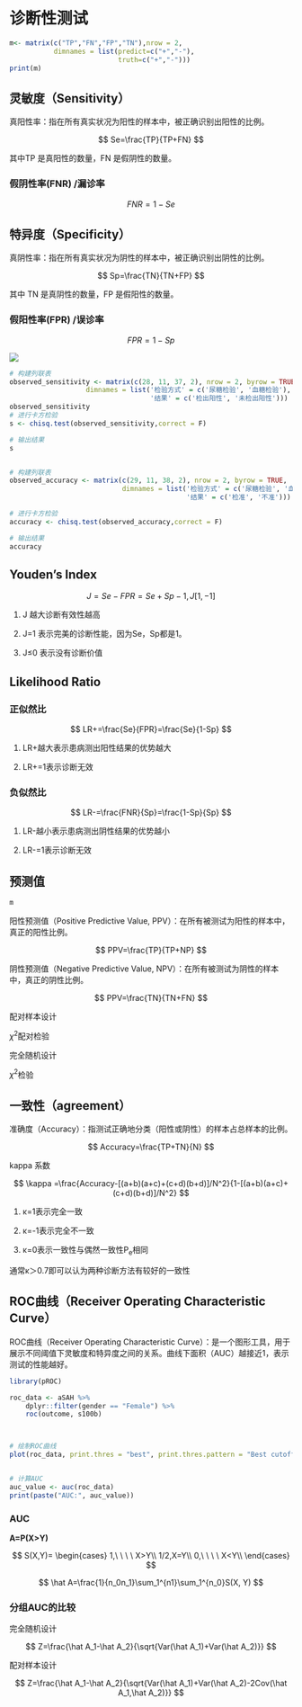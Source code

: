 # 诊断性测试

```r
m<- matrix(c("TP","FN","FP","TN"),nrow = 2,
           dimnames = list(predict=c("+","-"),
                           truth=c("+","-")))
print(m)
```

## 灵敏度（Sensitivity）

真阳性率：指在所有真实状况为阳性的样本中，被正确识别出阳性的比例。

$$
Se=\frac{TP}{TP+FN}
$$

其中TP 是真阳性的数量，FN 是假阴性的数量。

### 假阴性率(FNR) /漏诊率

$$
FNR=1-Se
$$

## 特异度（Specificity）

真阴性率：指在所有真实状况为阴性的样本中，被正确识别出阴性的比例。

$$
Sp=\frac{TN}{TN+FP}
$$

其中 TN 是真阴性的数量，FP 是假阳性的数量。

### 假阳性率(FPR) /误诊率

$$ FPR=1-Sp $$

![](images/clipboard-4129364148.png){fig-align="center"}

```r
# 构建列联表
observed_sensitivity <- matrix(c(28, 11, 37, 2), nrow = 2, byrow = TRUE,
                   dimnames = list('检验方式' = c('尿糖检验', '血糖检验'),
                                   '结果' = c('检出阳性', '未检出阳性')))
observed_sensitivity
# 进行卡方检验
s <- chisq.test(observed_sensitivity,correct = F)

# 输出结果
s


# 构建列联表
observed_accuracy <- matrix(c(29, 11, 38, 2), nrow = 2, byrow = TRUE,
                            dimnames = list('检验方式' = c('尿糖检验', '血糖检验'),
                                            '结果' = c('检准', '不准')))

# 进行卡方检验
accuracy <- chisq.test(observed_accuracy,correct = F)

# 输出结果
accuracy
```

## Youden's Index

$$
J=Se-FPR =Se+Sp-1,J[1,-1]
$$

1.  J 越大诊断有效性越高

2.  J=1 表示完美的诊断性能，因为Se，Sp都是1。

3.  J≤0 表示没有诊断价值

## Likelihood Ratio

### 正似然比

$$
LR+=\frac{Se}{FPR}=\frac{Se}{1-Sp}
$$

1.  LR+越大表示患病测出阳性结果的优势越大

2.  LR+=1表示诊断无效

### 负似然比

$$
LR-=\frac{FNR}{Sp}=\frac{1-Sp}{Sp}
$$

1.  LR-越小表示患病测出阴性结果的优势越小

2.  LR-=1表示诊断无效

## 预测值

```r
m
```

阳性预测值（Positive Predictive Value, PPV）：在所有被测试为阳性的样本中，真正的阳性比例。

$$
PPV=\frac{TP}{TP+NP}
$$

阴性预测值（Negative Predictive Value, NPV）：在所有被测试为阴性的样本中，真正的阴性比例。

$$
PPV=\frac{TN}{TN+FN}
$$

配对样本设计

$\chi^2$配对检验

完全随机设计

$\chi^2$检验

## 一致性（agreement）

准确度（Accuracy）：指测试正确地分类（阳性或阴性）的样本占总样本的比例。

$$
Accuracy=\frac{TP+TN}{N}
$$

kappa 系数

$$
\kappa =\frac{Accuracy-[(a+b)(a+c)+(c+d)(b+d)]/N^2}{1-[(a+b)(a+c)+(c+d)(b+d)]/N^2}
$$

1.  κ=1表示完全一致

2.  κ=-1表示完全不一致

3.  κ=0表示一致性与偶然一致性P~e~相同

通常κ＞0.7即可以认为两种诊断方法有较好的一致性

## ROC曲线（Receiver Operating Characteristic Curve）

ROC曲线（Receiver Operating Characteristic Curve）：是一个图形工具，用于展示不同阈值下灵敏度和特异度之间的关系。曲线下面积（AUC）越接近1，表示测试的性能越好。

```r
library(pROC)

roc_data <- aSAH %>%
    dplyr::filter(gender == "Female") %>%
    roc(outcome, s100b)



# 绘制ROC曲线
plot(roc_data, print.thres = "best", print.thres.pattern = "Best cutoff: %.2f", main = "ROC Curve")


# 计算AUC
auc_value <- auc(roc_data)
print(paste("AUC:", auc_value))
```

### AUC

**A=P(X\>Y)**

$$
S(X,Y)=
\begin{cases} 
1,\ \ \ \  X>Y\\
1/2,X=Y\\
0,\ \ \ \ X<Y\\
\end{cases}
$$

$$
\hat A=\frac{1}{n_0n_1}\sum_1^{n1}\sum_1^{n_0}S(X, Y)
$$

### 分组AUC的比较

完全随机设计

$$
Z=\frac{\hat A_1-\hat A_2}{\sqrt{Var(\hat A_1)+Var(\hat A_2)}}
$$

配对样本设计

$$
Z=\frac{\hat A_1-\hat A_2}{\sqrt{Var(\hat A_1)+Var(\hat A_2)-2Cov(\hat A_1,\hat A_2)}}
$$
